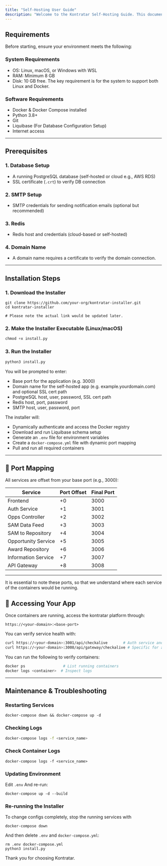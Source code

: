 ```yaml
---
title: "Self-Hosting User Guide"
description: "Welcome to the Kontratar Self-Hosting Guide. This documentation is designed to walk you through setting up your own private instance of the Kontratar platform. It covers prerequisites, environment configuration, security, installation, and deployment."
---
```


## Requirements

Before starting, ensure your environment meets the following:

### System Requirements

- OS: Linux, macOS, or Windows with WSL
- RAM: Minimum 8 GB
- Disk: 10 GB free. The key requirement is for the system to support both Linux and Docker.

### Software Requirements

- Docker & Docker Compose installed
- Python 3.8\+
- Git
- Liquibase (For Database Configuration Setup)
- Internet access

---

## Prerequisites

### 1. Database Setup

- A running PostgreSQL database (self-hosted or cloud e.g., AWS RDS)
- SSL certificate (`.crt`) to verify DB connection

### 2. SMTP Setup

- SMTP credentials for sending notification emails (optional but recommended)

### 3. Redis

- Redis host and credentials (cloud-based or self-hosted)

### 4. Domain Name

- A domain name requires a certificate to verify the domain connection.

---

## Installation Steps

### 1. Download the Installer

```
git clone https://github.com/your-org/kontratar-installer.git
cd kontratar-installer

# Please note the actual link would be updated later. 
```

### 2. Make the Installer Executable (Linux/macOS)

```python
chmod +x install.py
```

### 3. Run the Installer

```python
python3 install.py
```

You will be prompted to enter:

- Base port for the application (e.g. 3000)
- Domain name for the self-hosted app (e.g. example.yourdomain.com) and optional SSL cert path
- PostgreSQL host, user, password, SSL cert path
- Redis host, port, password
- SMTP host, user, password, port

The installer will:

- Dynamically authenticate and access the Docker registry
- Download and run Liquibase schema setup
- Generate an `.env` file for environment variables
- Create a `docker-compose.yml` file with dynamic port mapping
- Pull and run all required containers

---

## 🔄 Port Mapping

All services are offset from your base port (e.g., 3000):

| Service             | Port Offset | Final Port |
| ------------------- | ----------- | ---------- |
| Frontend            | \+0         | 3000       |
| Auth Service        | \+1         | 3001       |
| Opps Controller     | \+2         | 3002       |
| SAM Data Feed       | \+3         | 3003       |
| SAM to Repository   | \+4         | 3004       |
| Opportunity Service | \+5         | 3005       |
| Award Repository    | \+6         | 3006       |
| Information Service | \+7         | 3007       |
| API Gateway         | \+8         | 3008       |

---

It is essential to note these ports, so that we understand where each service of the containers would be running.

## 🔗 Accessing Your App

Once containers are running, access the kontratar platform through:

```url
https://<your-domain>:<base-port>
```

You can verify service health with:

```bash
curl https://<your-domain>:3001/api/checkalive       # Auth service and other services
curl https://<your-domain>:3008/api/gateway/checkalive # Specific for api service          
```

You can run the following to verify containers:

```bash
docker ps                 # List running containers
docker logs <container>  # Inspect logs
```

---

## Maintenance & Troubleshooting

### Restarting Services

```
docker-compose down && docker-compose up -d
```

### Checking Logs

```bash
docker-compose logs -f <service_name>
```

### Check Container Logs

```
docker-compose logs -f <service_name>
```

### Updating Environment

Edit `.env` And re-run:

```
docker-compose up -d --build
```

### Re-running the Installer

To change configs completely, stop the running services with

```
docker-compose down
```

And then delete `.env` and `docker-compose.yml`:

```
rm .env docker-compose.yml
python3 install.py
```

Thank you for choosing Kontratar.